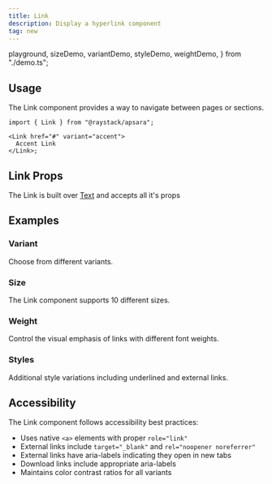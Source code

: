 ```yaml
---
title: Link
description: Display a hyperlink component
tag: new
---
```


  playground,
  sizeDemo,
  variantDemo,
  styleDemo,
  weightDemo,
} from "./demo.ts";

<Demo data={playground} />

## Usage

The Link component provides a way to navigate between pages or sections.

```tsx
import { Link } from "@raystack/apsara";

<Link href="#" variant="accent">
  Accent Link
</Link>;
```

## Link Props

The Link is built over [Text](/docs/components/text#text-props) and accepts all it's props

<auto-type-table path="./props.ts" name="LinkProps" />

## Examples

### Variant

Choose from different variants.

<Demo data={variantDemo} />

### Size

The Link component supports 10 different sizes.

<Demo data={sizeDemo} />

### Weight

Control the visual emphasis of links with different font weights.

<Demo data={weightDemo} />

### Styles

Additional style variations including underlined and external links.

<Demo data={styleDemo} />

## Accessibility

The Link component follows accessibility best practices:

- Uses native `<a>` elements with proper `role="link"`
- External links include `target="_blank"` and `rel="noopener noreferrer"`
- External links have aria-labels indicating they open in new tabs
- Download links include appropriate aria-labels
- Maintains color contrast ratios for all variants
